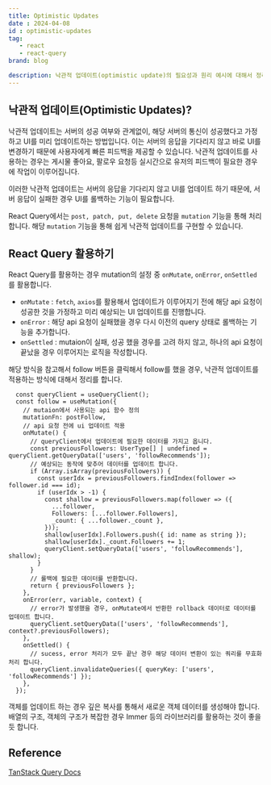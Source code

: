 ```yaml
---
title: Optimistic Updates
date : 2024-04-08
id : optimistic-updates
tag: 
   - react
   - react-query
brand: blog

description: 낙관적 업데이트(optimistic update)의 필요성과 원리 예시에 대해서 정리했습니다.
---
```


## 낙관적 업데이트(Optimistic Updates)?

낙관적 업데이트는 서버의 성공 여부와 관계없이, 해당 서버의 통신이 성공했다고 가정하고 UI를 미리 업데이트하는 방법입니다. 이는 서버의 응답을 기다리지 않고 바로 UI를 변경하기 때문에 사용자에게 빠른 피드백을 제공할 수 있습니다. 낙관적 업데이트를 사용하는 경우는 게시물 좋아요, 팔로우 요청등 실시간으로 유저의 피드백이 필요한 경우에 작업이 이루어집니다. 

이러한 낙관적 업데이트는 서버의 응답을 기다리지 않고 UI를 업데이트 하기 때문에, 서버 응답이 실패한 경우 UI를 롤백하는 기능이 필요합니다. 

React Query에서는 `post, patch, put, delete` 요청을 `mutation` 기능을 통해 처리합니다. 해당 `mutation` 기능을 통해 쉽게 낙관적 업데이트를 구현할 수 있습니다. 

## React Query 활용하기

React Query를 활용하는 경우 mutation의 설정 중 `onMutate`, `onError`, `onSettled`를 활용합니다. 

- `onMutate` : `fetch`, `axios`를 활용해서 업데이트가 이루어지기 전에 해당 api 요청이 성공한 것을 가정하고 미리 예상되는 UI 업데이트를 진행합니다.
- `onError` : 해당 api 요청이 실패했을 경우 다시 이전의 query 상태로 롤백하는 기능을 추가합니다.
- `onSettled` : mutaion이 실패, 성공 했을 경우를 고려 하지 않고, 하나의 api 요청이 끝났을 경우 이루어지는 로직을 작성합니다.

해당 방식을 참고해서 follow 버튼을 클릭해서 follow를 했을 경우, 낙관적 업데이트를 적용하는 방식에 대해서 정리를 합니다. 

```tsx
  const queryClient = useQueryClient();
  const follow = useMutation({
    // mutaion에서 사용되는 api 함수 정의
    mutationFn: postFollow,
    // api 요청 전에 ui 업데이트 적용
    onMutate() {
      // queryClient에서 업데이트에 필요한 데이터를 가지고 옵니다.
      const previousFollowers: UserType[] | undefined = queryClient.getQueryData(['users', 'followRecommends']);
      // 예상되는 동작에 맞추어 데이터를 업데이트 합니다.
      if (Array.isArray(previousFollowers)) {
        const userIdx = previousFollowers.findIndex(follower => follower.id === id);
        if (userIdx > -1) {
          const shallow = previousFollowers.map(follower => ({
            ...follower,
            Followers: [...follower.Followers],
            _count: { ...follower._count },
          }));
          shallow[userIdx].Followers.push({ id: name as string });
          shallow[userIdx]._count.Followers += 1;
          queryClient.setQueryData(['users', 'followRecommends'], shallow);
        }
      }
      // 롤백에 필요한 데이터를 반환합니다.
      return { previousFollowers };
    },
    onError(err, variable, context) {
      // error가 발생했을 경우, onMutate에서 반환한 rollback 데이터로 데이터를 업데이트 합니다.
      queryClient.setQueryData(['users', 'followRecommends'], context?.previousFollowers);
    },
    onSettled() {
      // sucess, error 처리가 모두 끝난 경우 해당 데이터 변환이 있는 쿼리를 무효화 처리 합니다.
      queryClient.invalidateQueries({ queryKey: ['users', 'followRecommends'] });
    },
  });
```

객체를 업데이트 하는 경우 깊은 복사를 통해서 새로운 객체 데이터를 생성해야 합니다. 배열의 구조, 객체의 구조가 복잡한 경우 Immer 등의 라이브러리를 활용하는 것이 좋을 듯 합니다. 

## Reference

[TanStack Query Docs](https://tanstack.com/query/latest/docs/framework/react/guides/optimistic-updates?from=reactQueryV3)